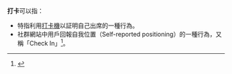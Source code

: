 {{noteTA
|1=zh-cn:打卡; zh-tw:打卡; zh-hk:打咭
}}

'''打卡'''可以指：
*特指利用[[打卡機|打卡機]]以証明自己出席的一種行為。
*社群網站中用戶回報自我位置（Self-reported positioning）的一種行為，又稱「Check In」<ref>{{cite news|author=Doug Gross 、 Jason Hanna|title=Facebook introduces check-in feature|url=http://edition.cnn.com/2010/TECH/social.media/08/18/facebook.location/|accessdate=2015-04-07|newspaper=[[CNN|CNN]]|date=2010-08-19|language=en|archive-date=2020-11-09|archive-url=https://web.archive.org/web/20201109042245/http://edition.cnn.com/2010/TECH/social.media/08/18/facebook.location/|dead-url=no}}</ref>。

{{disambig|Cat=二字消歧義}}
